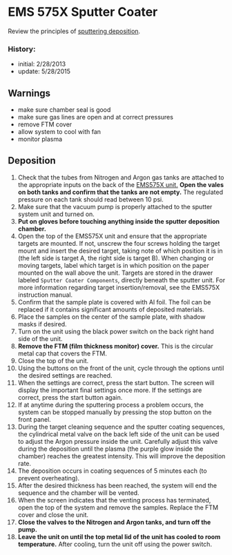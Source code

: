 # EMS 575X Sputter Coater

Review the principles of [sputtering deposition](https://www.emsdiasum.com/microscopy/technical/datasheet/sputter_coating.aspx).

### History:
- initial: 2/28/2013
- update: 5/28/2015


## Warnings

- make sure chamber seal is good 
- make sure gas lines are open and at correct pressures
- remove FTM cover
- allow system to cool with fan
- monitor plasma


## Deposition

1.	Check that the tubes from Nitrogen and Argon gas tanks are attached to the appropriate inputs on the back of the [EMS575X unit.](https://www.emsdiasum.com/microscopy/) **Open the vales on both tanks and confirm that the tanks are not empty.** The regulated pressure on each tank should read between 10 psi.
2.	Make sure that the vacuum pump is properly attached to the sputter system unit and turned on. 
3.	**Put on gloves before touching anything inside the sputter deposition chamber.**
4.	Open the top of the EMS575X unit and ensure that the appropriate targets are mounted. If not, unscrew the four screws holding the target mount and insert the desired target, taking note of which position it is in (the left side is target A, the right side is target B). When changing or moving targets, label which target is in which position on the paper mounted on the wall above the unit. Targets are stored in the drawer labeled `Sputter Coater Components`, directly beneath the sputter unit. For more information regarding target insertion/removal, see the EMS575X instruction manual.
5.	Confirm that the sample plate is covered with Al foil. The foil can be replaced if it contains significant amounts of deposited materials.  
6.	Place the samples on the center of the sample plate, with shadow masks if desired.
7.	Turn on the unit using the black power switch on the back right hand side of the unit.
8.	**Remove the FTM (film thickness monitor) cover.** This is the circular metal cap that covers the FTM. 
9.	Close the top of the unit.
10.	Using the buttons on the front of the unit, cycle through the options until the desired settings are reached.
11.	When the settings are correct, press the start button. The screen will display the important final settings once more. If the settings are correct, press the start button again.
12.	If at anytime during the sputtering process a problem occurs, the system can be stopped manually by pressing the stop button on the front panel.
13.	During the target cleaning sequence and the sputter coating sequences, the cylindrical metal valve on the back left side of the unit can be used to adjust the Argon pressure inside the unit. Carefully adjust this valve during the deposition until the plasma (the purple glow inside the chamber) reaches the greatest intensity. This will improve the deposition rate.
14.	The deposition occurs in coating sequences of 5 minutes each (to prevent overheating).
15.	After the desired thickness has been reached, the system will end the sequence and the chamber will be vented.
16.	When the screen indicates that the venting process has terminated, open the top of the system and remove the samples. Replace the FTM cover and close the unit.
17.	**Close the valves to the Nitrogen and Argon tanks, and turn off the pump.**
18.	**Leave the unit on until the top metal lid of the unit has cooled to room temperature.** After cooling, turn the unit off using the power switch.
